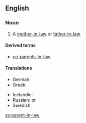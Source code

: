 ==English==

===Noun===
{{en-noun|pl=parents-in-law}}

#A [[mother-in-law]] or [[father-in-law]].

====Derived terms====
* {{uncommon}} [[co-parents-in-law]]

====Translations====
{{trans-top|mother-in-law or father-in-law}}
* German: {{t-|de|Schwiegerelternteil|n}}
* Greek: {{italbrac|plural}} {{t|el|πεθερικά|n|p|tr=petheriká}}
{{trans-mid}}
* Icelandic: {{t|is|tengdaforeldrar|m|p}}
* Russian: {{qualifier|no exact term exists, see translations of}} {{l|en|mother-in-law}} or {{l|en|father-in-law}}
* Swedish: {{t|sv|svärförälder|c}}
{{trans-bottom}}

[[sv:parent-in-law]]